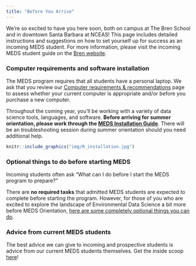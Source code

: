 ```yaml
---
title: "Before You Arrive"
---
```


We're so excited to have you here soon, both on campus at The Bren School and in downtown Santa Barbara at NCEAS! This page includes detailed instructions and suggestions on how to set yourself up for success as an incoming MEDS student. For more information, please visit the incoming MEDS student guide on the [Bren website](https://bren.ucsb.edu/incoming-meds-student-guide).

### Computer requirements and software installation

The MEDS program requires that all students have a personal laptop. We ask that you review our [Computer requirements & recommendations](computer_reqs.html) page to assess whether your current computer is appropriate and/or before you purchase a new computer.

Throughout the coming year, you'll be working with a variety of data science tools, languages, and software. **Before arriving for summer orientation, please work through the [MEDS Installation Guide](meds-install-guide.html)**. There will be an troubleshooting session during summer orientation should you need additional help.

```r
knitr::include_graphics("img/R_installation.jpg")
```

### Optional things to do before starting MEDS

Incoming students often ask “What can I do before I start the MEDS program to prepare?”

There are **no required tasks** that admitted MEDS students are expected to complete before starting the program. However, for those of you who are excited to explore the landscape of Environmental Data Science a bit more before MEDS Orientation, [here are some completely optional things you can do](pre_meds_prep.html).

### Advice from current MEDS students

The best advice we can give to incoming and prospective students is advice from our current MEDS students themselves. Get the inside scoop [here](student_advice.html)!
